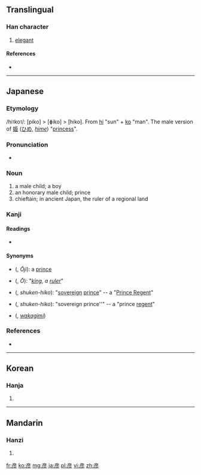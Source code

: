 {{also|彥}}
==Translingual==

===Han character===
{{Han char|rn=59|rad=彡|as=06|sn=9|four=|canj=卜竹竹竹竹 (YHHHH)}}

# [[elegant]]

====References====
* {{Han ref|kx=0363.131|dkj=09981|hdz=20854.090|uh=5F66|ud=24422}}

----

==Japanese==

===Etymology===

/hi<small>1</small>ko<small>1</small>/: [piko] > [ɸiko] > [hiko].
From [[日|hi]] "sun" + [[子|ko]] "man". The male version of [[姫]] ([[ひめ]], ''[[hime]]'') "[[princess]]".

===Pronunciation===
* {{IPA|[çiko]|lang=ja}}

===Noun===
{{ja-noun|k|hira=ひこ|rom=hiko}}

# a male child; a boy
# an honorary male child; prince
# chieftain; in ancient Japan, the ruler of a regional land

===Kanji===
{{ja-kanji|grade=n|rs=彡06}}

====Readings====
* {{ja-readings|on=[[げん]] (gen)|kun=[[ひこ]] (hiko)}}

====Synonyms====
* {{l|ja|王子}} ({{l|ja|おうこ}}, ''Ōji''): a [[prince]]
* {{l|ja|王}} ({{l|ja|おう}}, ''Ō''): "''[[king]], a [[ruler]]''"
* {{l|ja|主権彦}} ({{l|ja|しゅけんひこ}}, ''shuken-hiko''): "[[sovereign]] [[prince]]" -- a "[[Prince Regent]]"
* {{l|ja|主權彦}} ({{l|ja|しゅけんひこ}}, ''shuken-hiko''): "sovereign prince''" -- a "prince [[regent]]"
* {{l|ja|若君}} ({{l|ja|わかぎみ}}, ''[[wakagimi]]'')

===References===
* {{reference-book
 | last = Ishihara
 | first = Michihiro
 | authorlink =
 | coauthors =
 | title = Shintei Gishi Wajinden: Chūgoku Seishi Nihonden (1)
 | origyear = c. 3rd century
 | date = 1985-05-16
 | pages = p. 105-106
 | publisher = Iwanami Shoten
 | location = Tōkyō
 | language = Japanese
 | id = ISBN 4-00-334011-6
}}

----

==Korean==

===Hanja===
{{ko-hanja|hangeul=언|eumhun=|rv=eon|mr=ŏn|y=en}}

# {{defn|lang=ko|sort=彡06}}

----

==Mandarin==

===Hanzi===
{{cmn-hanzi|tra=彥|pin=[[yàn]] ([[yan4]])|wg=yen<sup>4</sup>}}

# {{defn|lang=cmn|sort=彡06}}

[[fr:彦]]
[[ko:彦]]
[[mg:彦]]
[[ja:彦]]
[[pl:彦]]
[[vi:彦]]
[[zh:彦]]